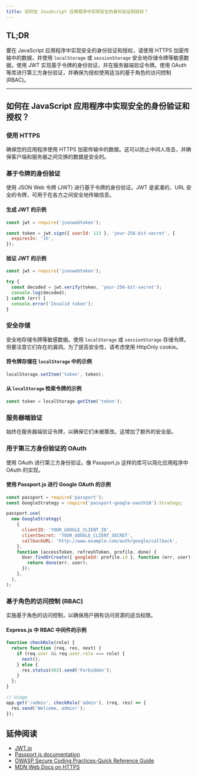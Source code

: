 ```yaml
---
title: 如何在 JavaScript 应用程序中实现安全的身份验证和授权？
---
```


## TL;DR

要在 JavaScript 应用程序中实现安全的身份验证和授权，请使用 HTTPS 加密传输中的数据，并使用 `localStorage` 或 `sessionStorage` 安全地存储令牌等敏感数据。使用 JWT 实现基于令牌的身份验证，并在服务器端验证令牌。使用 OAuth 等库进行第三方身份验证，并确保为授权使用适当的基于角色的访问控制 (RBAC)。

***

## 如何在 JavaScript 应用程序中实现安全的身份验证和授权？

### 使用 HTTPS

确保您的应用程序使用 HTTPS 加密传输中的数据。这可以防止中间人攻击，并确保客户端和服务器之间交换的数据是安全的。

### 基于令牌的身份验证

使用 JSON Web 令牌 (JWT) 进行基于令牌的身份验证。JWT 是紧凑的、URL 安全的令牌，可用于在各方之间安全地传输信息。

#### 生成 JWT 的示例

```js
const jwt = require('jsonwebtoken');

const token = jwt.sign({ userId: 123 }, 'your-256-bit-secret', {
  expiresIn: '1h',
});
```

#### 验证 JWT 的示例

```js
const jwt = require('jsonwebtoken');

try {
  const decoded = jwt.verify(token, 'your-256-bit-secret');
  console.log(decoded);
} catch (err) {
  console.error('Invalid token');
}
```

### 安全存储

安全地存储令牌等敏感数据。使用 `localStorage` 或 `sessionStorage` 存储令牌，但要注意它们存在的漏洞。为了提高安全性，请考虑使用 HttpOnly cookie。

#### 将令牌存储在 `localStorage` 中的示例

```js
localStorage.setItem('token', token);
```

#### 从 `localStorage` 检索令牌的示例

```js
const token = localStorage.getItem('token');
```

### 服务器端验证

始终在服务器端验证令牌，以确保它们未被篡改。这增加了额外的安全层。

### 用于第三方身份验证的 OAuth

使用 OAuth 进行第三方身份验证。像 Passport.js 这样的库可以简化应用程序中 OAuth 的实现。

#### 使用 Passport.js 进行 Google OAuth 的示例

```js
const passport = require('passport');
const GoogleStrategy = require('passport-google-oauth20').Strategy;

passport.use(
  new GoogleStrategy(
    {
      clientID: 'YOUR_GOOGLE_CLIENT_ID',
      clientSecret: 'YOUR_GOOGLE_CLIENT_SECRET',
      callbackURL: 'http://www.example.com/auth/google/callback',
    },
    function (accessToken, refreshToken, profile, done) {
      User.findOrCreate({ googleId: profile.id }, function (err, user) {
        return done(err, user);
      });
    },
  ),
);
```

### 基于角色的访问控制 (RBAC)

实施基于角色的访问控制，以确保用户拥有访问资源的适当权限。

#### Express.js 中 RBAC 中间件的示例

```js
function checkRole(role) {
  return function (req, res, next) {
    if (req.user && req.user.role === role) {
      next();
    } else {
      res.status(403).send('Forbidden');
    }
  };
}

// Usage
app.get('/admin', checkRole('admin'), (req, res) => {
  res.send('Welcome, admin!');
});
```

## 延伸阅读

* [JWT.io](https://jwt.io/)
* [Passport.js documentation](http://www.passportjs.org/docs/)
* [OWASP Secure Coding Practices-Quick Reference Guide](https://owasp.org/www-project-secure-coding-practices-quick-reference-guide/)
* [MDN Web Docs on HTTPS](https://developer.mozilla.org/en-US/docs/Web/Security/HTTP_strict_transport_security)
